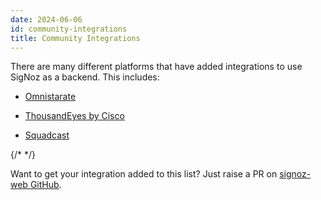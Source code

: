```yaml
---
date: 2024-06-06
id: community-integrations
title: Community Integrations
---
```


There are many different platforms that have added integrations to use SigNoz as a backend. This includes:

- [Omnistarate](https://docs.omnistrate.com/build-guides/integrations/?h=signoz#opentelemetry-providers)

- [ThousandEyes by Cisco](https://www.thousandeyes.com/blog/data-observability-backend-opentelemetry)

- [Squadcast](https://support.squadcast.com/integrations/alert-source-integrations-native/signoz) 

{/* <!-- ### [Exporting APISIX Metrics to SigNoz](https://navendu.me/posts/apisix-metrics-signoz/)
Export your Apache APISIX metrics to SigNoz using the prometheus receiver. --> */}


Want to get your integration added to this list? Just raise a PR on [signoz-web GitHub](https://github.com/SigNoz/signoz-web).
